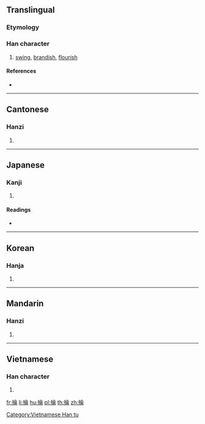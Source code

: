 {{also|抡}}
==Translingual==

===Etymology===
{{Han compound|手|侖|c1=s|c2=p|t1=hand|ls=psc}}

===Han character===
{{Han char|rn=64|rad=手|as=08|sn=11|four=58027|canj=QOMB|ids=⿰扌侖}}

# [[swing]], [[brandish]], [[flourish]]

====References====
* {{Han ref|kx=0436.150|dkj=12238|dj=0786.010|hdz=31900.070|uh=6384|ud=25476|bh=B1C1|bd=45505}}

----

==Cantonese==

===Hanzi===
{{yue-hanzi|jyut=[[leon4]]|y=leun4|sim=抡}}

# {{defn|lang=yue|sort=手08}}

----

==Japanese==

===Kanji===
{{ja-kanji|grade=|rs=手08}}

# {{defn|lang=ja|sort=手08}}

====Readings====
* {{ja-readings|on=[[ろん]] (ron), [[りん]] (rin)|kun=[[えらぶ]] (erabu)}}

----

==Korean==

===Hanja===
{{ko-hanja|hangeul=[[륜]], [[윤]]|eumhun=|rv=ryun, yun|mr=ryun, yun|y=lyun, yun}}

# {{defn|lang=ko|sort=手08}}

----

==Mandarin==

===Hanzi===
{{cmn-hanzi|sim=抡|pin=[[lūn]] ([[lun1]]), [[lún]] ([[lun2]])|wg=lun<sup>1</sup>, lun<sup>2</sup>}}

# {{defn|lang=cmn|sort=手08}}

----

==Vietnamese==

===Han character===
{{vi-readings|rs=手08|hanviet=[[dọn]], [[luân]], [[luồn]]}}

# {{defn|lang=vi|sort=手08}}

[[Category:Vietnamese Han tu]]

[[fr:掄]]
[[li:掄]]
[[hu:掄]]
[[pl:掄]]
[[th:掄]]
[[zh:掄]]